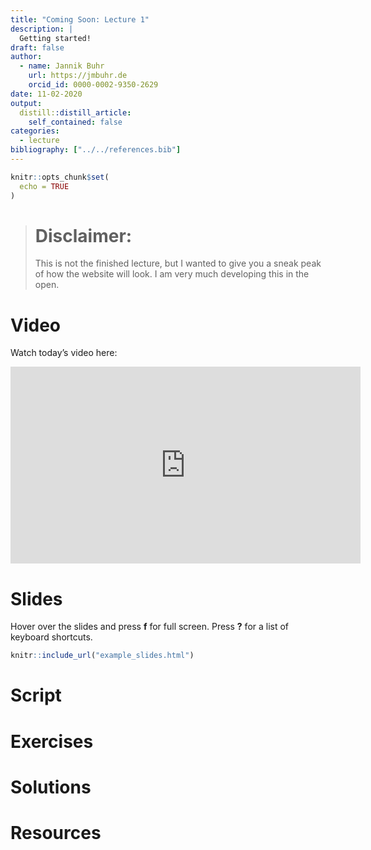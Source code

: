```yaml
---
title: "Coming Soon: Lecture 1"
description: |
  Getting started!
draft: false
author:
  - name: Jannik Buhr 
    url: https://jmbuhr.de
    orcid_id: 0000-0002-9350-2629
date: 11-02-2020
output:
  distill::distill_article:
    self_contained: false
categories:
  - lecture
bibliography: ["../../references.bib"]
---
```


```r
knitr::opts_chunk$set(
  echo = TRUE
)
```

> # Disclaimer:
>
> This is not the finished lecture, but I wanted to give you a sneak peak of how the website will look.
> I am very much developing this in the open.

# Video

Watch today's video here:

<iframe width="560" height="315" src="https://www.youtube.com/embed/AgpWX18dby4" frameborder="0" allow="accelerometer; autoplay; clipboard-write; encrypted-media; gyroscope; picture-in-picture" allowfullscreen>

</iframe>

# Slides

Hover over the slides and press **f** for full screen.
Press **?** for a list of keyboard shortcuts.

```r
knitr::include_url("example_slides.html")
```

# Script

# Exercises

# Solutions

# Resources
